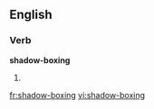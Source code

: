 ==English==

===Verb===
'''shadow-boxing'''

# {{present participle of|[[shadow-box]]}}

[[fr:shadow-boxing]]
[[vi:shadow-boxing]]